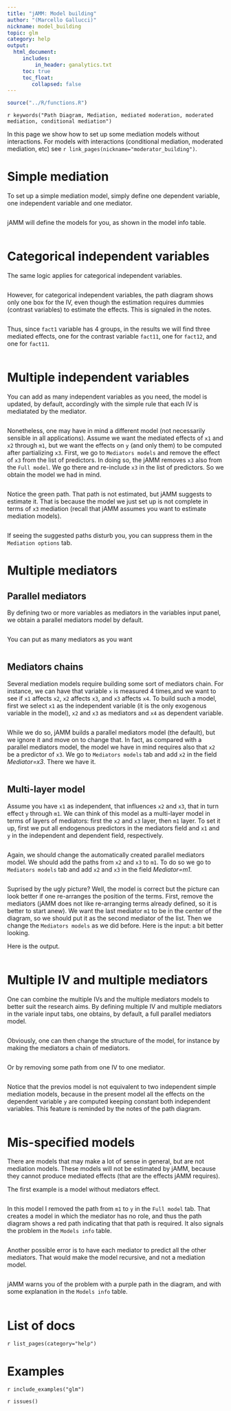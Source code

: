 ```yaml
---
title: "jAMM: Model building"
author: "(Marcello Gallucci)"
nickname: model_building
topic: glm
category: help
output: 
  html_document:
     includes:
         in_header: ganalytics.txt
     toc: true
     toc_float:
        collapsed: false
---
```


```r
source("../R/functions.R")
```


`r keywords("Path Diagram, Mediation, mediated moderation, moderated mediation, conditional mediation")`

In this page we show how to set up some mediation models without interactions. For models with interactions (conditional mediation, moderated mediation, etc) see `r link_pages(nickname="moderator_building")`.

# Simple mediation

To set up a simple mediation model, simply define one dependent variable, one independent variable and one mediator.

<img src="models/m1.png" class="img-responsive" alt="">

jAMM will define the models for you, as shown in the model info table.

<img src="models/m1_2.png" class="img-responsive" alt="">

# Categorical independent variables

The same logic applies for categorical independent variables. 

<img src="models/m2.png" class="img-responsive" alt="">

However, for categorical independent variables, the path diagram shows only one box for the IV, even though the estimation requires dummies (contrast variables) to estimate the effects. This is signaled in the notes.

<img src="models/m2_2.png" class="img-responsive" alt="">

Thus, since `fact1` variable has 4 groups,  in the results we will find three mediated effects, one for the contrast variable `fact11`, one for `fact12`, and one for `fact11`. 

<img src="models/m2_3.png" class="img-responsive" alt="">

# Multiple independent variables

You can add as many independent variables as you need, the model is updated, by default, accordingly with the simple rule that each IV is mediatated by the mediator. 

<img src="models/m3.png" class="img-responsive" alt="">

Nonetheless, one may have in mind a different model (not necessarily sensible in all applications). Assume we want the mediated effects of `x1` and `x2` through `m1`, but we want the effects on `y` (and only them) to be computed after partializing `x3`. First, we go to `Mediators models` and remove the effect of `x3` from the list of predictors. In doing so, the jAMM removes `x3` also from the `Full model`. We go there and re-include `x3` in the list of predictors. So we obtain the model we had in mind.  

<img src="models/m4.png" class="img-responsive" alt="">

Notice the green path. That path is not estimated, but jAMM suggests to estimate it. That is because the model we just set up is not complete in terms of `x3` mediation (recall that jAMM assumes you want to estimate mediation models). 

<img src="models/m4.png" class="img-responsive" alt="">

If seeing the suggested paths disturb you, you can suppress them in the `Mediation options` tab.

# Multiple mediators

## Parallel mediators

By defining two or more variables as mediators in the variables input panel, we obtain a parallel mediators model by default.

<img src="models/m5.png" class="img-responsive" alt="">

You can put as many mediators as you want

<img src="models/m6.png" class="img-responsive" alt="">

## Mediators chains

Several mediation models require building some sort of mediators chain. For instance, we can have that variable `x` is measured 4 times,and we want to see if `x1` affects `x2`, `x2` affects `x3`, and `x3` affects `x4`. To build such a model, first we select `x1` as the independent variable (it is the only exogenous variable in the model), `x2` and `x3` as mediators and `x4` as dependent variable.

<img src="models/m7_1.png" class="img-responsive" alt="">

While we do so, jAMM builds a parallel mediators model (the default), but we ignore it and move on to change that. In fact, as compared with a parallel mediators model, the model we have in mind requires also that `x2` be a predictor of `x3`. We go to `Mediators models` tab and add `x2` in the field *Mediator=x3*. There we have it.

<img src="models/m7.png" class="img-responsive" alt="">

## Multi-layer model

Assume you have `x1` as independent, that influences `x2` and `x3`, that in turn effect `y` through `m1`. We can think of this model as a multi-layer model in terms of layers of mediators: first the `x2` and `x3` layer, then `m1` layer. To set it up, first we put all endogenous predictors in the mediators field and `x1` and `y` in the independent and dependent field, respectively.

<img src="models/m8_1.png" class="img-responsive" alt="">

Again, we should change the automatically created parallel mediators model. We should add the paths from `x2` and `x3` to `m1`. To do so we go to `Mediators models` tab and add `x2` and `x3` in the field *Mediator=m1*.

<img src="models/m8.png" class="img-responsive" alt="">

Suprised by the ugly picture? Well, the model is correct but the picture can look better if one re-arranges the position of the terms. First, remove the mediators (jAMM does not like re-arranging terms already defined, so it is better to start anew). We want the last mediator `m1` to be in the center of the diagram, so we should put it as the second mediator of the list. Then we change the `Mediators models` as we did before. Here is the input: a bit better looking.
<img src="models/m8_2.png" class="img-responsive" alt="">

Here is the output.

<img src="models/m8_3.png" class="img-responsive" alt="">

# Multiple IV and multiple mediators

One can combine the multiple IVs and the multiple mediators models to better suit the research aims. By defining multiple IV and multiple mediators in the variale input tabs, one obtains, by default, a full parallel mediators model.

<img src="models/m9.png" class="img-responsive" alt="">

Obviously, one can then change the structure of the model, for instance by making the mediators a chain of mediators.

<img src="models/m10.png" class="img-responsive" alt="">

Or by removing some path from one IV to one mediator.

<img src="models/m11.png" class="img-responsive" alt="">

Notice that the previos model is not equivalent to two independent simple mediation models, because in the present model all the effects on the dependent variable `y` are computed keeping constant both independent variables. This feature is reminded by the notes of the path diagram.

<img src="models/m11_2.png" class="img-responsive" alt="">

# Mis-specified models

There are models that may make a lot of sense in general, but are not mediation models. These models will not be estimated by jAMM, because they cannot produce mediated effects (that are the effects jAMM requires).

The first example is a model without mediators effect. 

<img src="models/m12.png" class="img-responsive" alt="">

In this model I removed the path from `m1` to `y` in the `Full model` tab. That creates a model in which the mediator has no role, and thus the path diagram shows a red path indicating that that path is required. It also signals the problem in the `Models info` table.

<img src="models/m12_2.png" class="img-responsive" alt="">

Another possible error is to have each mediator to predict all the other mediators. That would make the model recursive, and not a mediation model.

<img src="models/m13.png" class="img-responsive" alt="">

jAMM warns you of the problem with a purple path in the diagram, and with some explanation in the `Models info` table.

<img src="models/m13_2.png" class="img-responsive" alt="">




# List of docs

`r list_pages(category="help")`

# Examples

`r include_examples("glm")`


`r issues()`